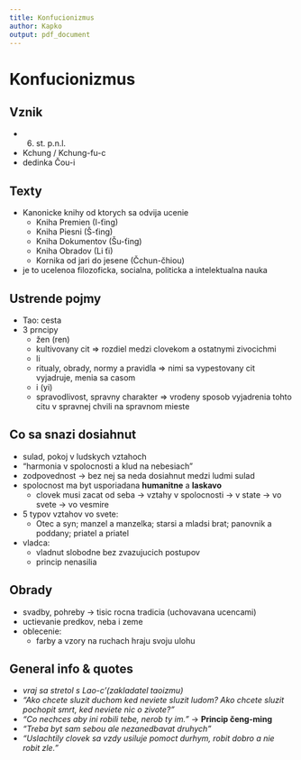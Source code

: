 ```yaml
---
title: Konfucionizmus
author: Kapko
output: pdf_document
---
```


# Konfucionizmus

## Vznik
- 6. st. p.n.l.
- Kchung / Kchung-fu-c
- dedinka Čou-i

## Texty
- Kanonicke knihy od ktorych sa odvija ucenie
    - Kniha Premien (I-ťing)
    - Kniha Piesni (Š-ťing)
    - Kniha Dokumentov (Šu-ťing)
    - Kniha Obradov (Li ťi)
    - Kornika od jari do jesene (Čchun-čhiou)
- je to ucelenoa filozoficka, socialna, politicka a intelektualna nauka

## Ustrende pojmy
- Tao: cesta
- 3 prncipy
    - žen (ren)
	- kultivovany cit => rozdiel medzi clovekom a ostatnymi zivocichmi
    - li
	- ritualy, obrady, normy a pravidla => nimi sa vypestovany cit vyjadruje, menia sa casom
    - i (yi)
	- spravodlivost, spravny charakter => vrodeny sposob vyjadrenia tohto citu v spravnej chvili na spravnom mieste

## Co sa snazi dosiahnut
- sulad, pokoj v ludskych vztahoch
- "harmonia v spolocnosti a klud na nebesiach"
- zodpovednost -> bez nej sa neda dosiahnut medzi ludmi sulad
- spolocnost ma byt usporiadana **humanitne** a **laskavo**
    - clovek musi zacat od seba -> vztahy v spolocnosti -> v state -> vo svete -> vo vesmire
- 5 typov vztahov vo svete:
    - Otec a syn; manzel a manzelka; starsi a mladsi brat; panovnik a poddany; priatel a priatel
- vladca: 
    - vladnut slobodne bez zvazujucich postupov
    - princip nenasilia

## Obrady
- svadby, pohreby -> tisic rocna tradicia (uchovavana ucencami)
- uctievanie predkov, neba i zeme
- oblecenie:
    - farby a vzory na ruchach hraju svoju ulohu

## General info & quotes
- *vraj sa stretol s Lao-c'(zakladatel taoizmu)*
- *"Ako chcete sluzit duchom ked neviete sluzit ludom? Ako chcete sluzit pochopit smrt, ked neviete nic o zivote?"* 
- *"Co nechces aby ini robili tebe, nerob ty im."* -> **Princip čeng-ming**
- *"Treba byt sam sebou ale nezanedbavat druhych"*
- *"Uslachtily clovek sa vzdy usiluje pomoct durhym, robit dobro a nie robit zle."*
